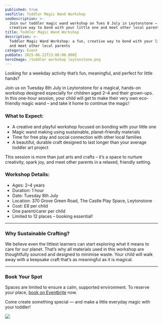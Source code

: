```yaml
---
published: true
seoTitle: Toddler Magic Wand Workshop
seoDescription: >-
  Join our toddler magic wand workshop on Tues 8 July in Leytonstone – a fun,
  creative way to bond with your little one and meet other local parents!
title: Toddler Magic Wand Workshop
description: >-
  Toddler Magic Wand Workshop: a fun, creative way to bond with your little one
  and meet other local parents
category: Event
pubDate: 2025-06-22T23:00:00.000Z
heroImage: /toddler workshop leytonstone.png
---
```


Looking for a weekday activity that’s fun, meaningful, and perfect for little hands?

Join us on Tuesday 8th July in Leytonstone for a magical, hands-on workshop designed especially for children aged 2–4 and their grown-ups. In this one-hour session, your child will get to make their very own eco-friendly magic wand – and take it home to continue the magic!

<ButtonComponent url="https://www.eventbrite.com/e/toddler-magic-wand-workshop-tickets-1422006061409?aff=oddtdtcreator" label="Book now" />

### What to Expect:

* A creative and playful workshop focused on bonding with your little one
* Magic wand making using sustainable, planet-friendly materials
* Time for free play and social connection with other local families
* A beautiful, durable craft designed to last longer than your average toddler art project

This session is more than just arts and crafts – it’s a space to nurture creativity, spark joy, and meet other parents in a relaxed, friendly setting.

### Workshop Details:

* Ages: 2–4 years
* Duration: 1 hour
* Date: Tuesday 8th July
* Location: 370 Grove Green Road, The Castle Play Space, Leytonstone
* Cost: £8 per child
* One parent/carer per child
* Limited to 12 places – booking essential!

***

### Why Sustainable Crafting?

We believe even the littlest learners can start exploring what it means to care for our planet. That’s why all materials used in this workshop are thoughtfully sourced and designed to minimise waste. Your child will walk away with a keepsake craft that’s as meaningful as it is magical.

***

### Book Your Spot

Spaces are limited to ensure a calm, supported environment.
To reserve your place, [book on Eventbrite](https://www.eventbrite.com/e/toddler-magic-wand-workshop-tickets-1422006061409?aff=oddtdtcreator) now.

Come create something special — and make a little everyday magic with your toddler!

![](/find-us-on-happity.png)
